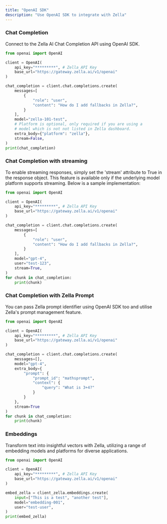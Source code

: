 ```yaml
---
title: "OpenAI SDK"
description: "Use OpenAI SDK to integrate with Zella"
---
```


### Chat Completion

Connect to the Zella AI Chat Completion API using OpenAI SDK.

<CodeGroup>

```python chat.py
from openai import OpenAI

client = OpenAI(
    api_key="*********", # Zella API Key
    base_url="https://gateway.zella.ai/v1/openai"
)

chat_completion = client.chat.completions.create(
    messages=[
        {
            "role": "user",
            "content": "How do I add fallbacks in Zella?",
        }
    ],
    model="zella-101-test",
    # Platform is optional, only required if you are using a
    # model which is not not listed in Zella dashboard.
    extra_body={"platform": "zella"},
    stream=False,
)
print(chat_completion)
```

</CodeGroup>

### Chat Completion with streaming

To enable streaming responses, simply set the 'stream' attribute to True in the response object.
This feature is available only if the underlying model platform supports streaming. Below is a
sample implementation:

<CodeGroup>

```python chat_stream.py
from openai import OpenAI

client = OpenAI(
    api_key="*********", # Zella API Key
    base_url="https://gateway.zella.ai/v1/openai"
)

chat_completion = client.chat.completions.create(
    messages=[
        {
            "role": "user",
            "content": "How do I add fallbacks in Zella?",
        }
    ],
    model="gpt-4",
    user="test-123",
    stream=True,
)
for chunk in chat_completion:
    print(chunk)
```

</CodeGroup>

### Chat Completion with Zella Prompt

You can pass Zella prompt identifier using OpenAI SDK too and utilise Zella's prompt management feature.

<CodeGroup>

```python chat_stream.py
from openai import OpenAI

client = OpenAI(
    api_key="*********", # Zella API Key
    base_url="https://gateway.zella.ai/v1/openai"
)

chat_completion = client.chat.completions.create(
    messages=[],
    model="gpt-4",
    extra_body={
        "prompt": {
            "prompt_id": "mathsprompt",
            "context": {
                "query": "What is 3+4?"
            }
        }
    },
    stream=True
)
for chunk in chat_completion:
    print(chunk)
```

</CodeGroup>

### Embeddings

Transform text into insightful vectors with Zella,
utilizing a range of embedding models and platforms for diverse applications.

<CodeGroup>

```python embedding.py
from openai import OpenAI

client = OpenAI(
    api_key="*********", # Zella API Key
    base_url="https://gateway.zella.ai/v1/openai"
)

embed_zella = client_zella.embeddings.create(
    input=["This is a test", "another test"],
    model="embedding-001",
    user="test-user",
)
print(embed_zella)
```
</CodeGroup>